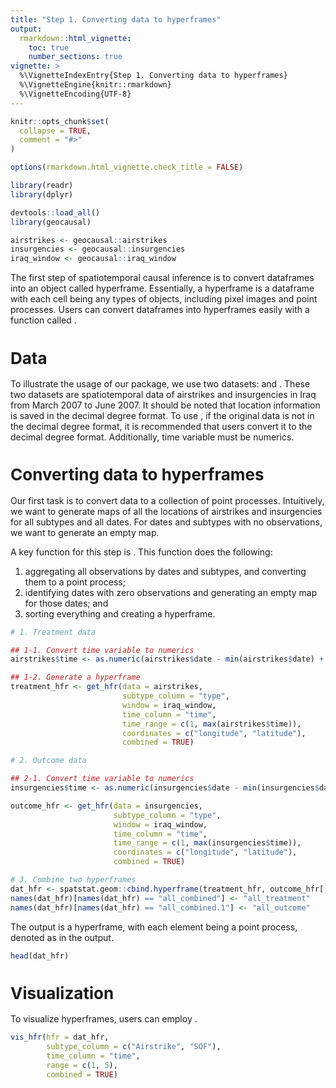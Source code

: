 ```yaml
---
title: "Step 1. Converting data to hyperframes"
output: 
  rmarkdown::html_vignette:
    toc: true
    number_sections: true
vignette: >
  %\VignetteIndexEntry{Step 1. Converting data to hyperframes}
  %\VignetteEngine{knitr::rmarkdown}
  %\VignetteEncoding{UTF-8}
---
```


<style type = "text/css">
h1.title {
  font-size: 30px;
}
h1 { /* Header 1 */
  font-size: 26px;
}
h2 { /* Header 2 */
    font-size: 18px;
}
h3 { /* Header 3 */
  font-size: 16px;
}
div#TOC li {
    list-style:none;
    background-image:none;
    background-repeat:none;
    background-position:0; 
}
</style>

```r
knitr::opts_chunk$set(
  collapse = TRUE,
  comment = "#>"
)

options(rmarkdown.html_vignette.check_title = FALSE)

library(readr)
library(dplyr)
```

```r
devtools::load_all()
library(geocausal)

airstrikes <- geocausal::airstrikes
insurgencies <- geocausal::insurgencies
iraq_window <- geocausal::iraq_window
```

\newcommand\code{\texttt}

The first step of spatiotemporal causal inference is to convert dataframes into an object called hyperframe. Essentially, a hyperframe is a dataframe with each cell being any types of objects, including pixel images and point processes. Users can convert dataframes into hyperframes easily with a function called \code{get_hfr}.

# Data

To illustrate the usage of our package, we use two datasets: \code{airstrikes} and \code{insurgencies}. These two datasets are spatiotemporal data of airstrikes and insurgencies in Iraq from March 2007 to June 2007. It should be noted that location information is saved in the decimal degree format. To use \package{geocausal}, if the original data is not in the decimal degree format, it is recommended that users convert it to the decimal degree format. Additionally, time variable must be numerics.

# Converting data to hyperframes

Our first task is to convert data to a collection of point processes. Intuitively, we want to generate maps of all the locations of airstrikes and insurgencies for all subtypes and all dates. For dates and subtypes with no observations, we want to generate an empty map.

A key function for this step is \code{get_hfr}. This function does the following:

1. aggregating all observations by dates and subtypes, and converting them to a point process;
2. identifying dates with zero observations and generating an empty map for those dates; and
3. sorting everything and creating a hyperframe.

```r
# 1. Treatment data

## 1-1. Convert time variable to numerics
airstrikes$time <- as.numeric(airstrikes$date - min(airstrikes$date) + 1)

## 1-2. Generate a hyperframe
treatment_hfr <- get_hfr(data = airstrikes,
                         subtype_column = "type",
                         window = iraq_window,
                         time_column = "time",
                         time_range = c(1, max(airstrikes$time)),
                         coordinates = c("longitude", "latitude"),
                         combined = TRUE)

# 2. Outcome data

## 2-1. Convert time variable to numerics
insurgencies$time <- as.numeric(insurgencies$date - min(insurgencies$date) + 1)

outcome_hfr <- get_hfr(data = insurgencies,
                       subtype_column = "type",
                       window = iraq_window,
                       time_column = "time",
                       time_range = c(1, max(insurgencies$time)),
                       coordinates = c("longitude", "latitude"),
                       combined = TRUE)

# 3. Combine two hyperframes
dat_hfr <- spatstat.geom::cbind.hyperframe(treatment_hfr, outcome_hfr[, -1])
names(dat_hfr)[names(dat_hfr) == "all_combined"] <- "all_treatment"
names(dat_hfr)[names(dat_hfr) == "all_combined.1"] <- "all_outcome"
```

The output is a hyperframe, with each element being a point process, denoted as \code{(ppp)} in the output. 

```r
head(dat_hfr)
```

# Visualization

To visualize hyperframes, users can employ \code{vis_hfr}.

```r
vis_hfr(hfr = dat_hfr,
        subtype_column = c("Airstrike", "SOF"),
        time_column = "time",
        range = c(1, 5),
        combined = TRUE)
```
